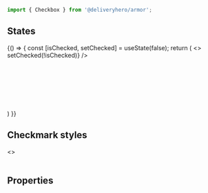 

<Meta title="Components/Checkbox" component={Checkbox} />

~~~js
import { Checkbox } from '@deliveryhero/armor';
~~~

## States



<Preview>
    <Story name="States" height="220px">
    {() => {
       const [isChecked, setChecked] = useState(false);
       return (
 <>
     <Checkbox checked={isChecked} label={isChecked ? 'Checked' : 'Unchecked'} onChange={() => setChecked(!isChecked)} />
     <br />
     <br />
     <Checkbox defaultChecked label="Checked" />
     <br />
     <br />
     <Checkbox disabled label="Unchecked disabled" />
     <br />
     <br />
     <Checkbox checked disabled label="Checked disabled" />
     <br />
     <br />
     <Checkbox checked disabled checkedIcon="dash" label="Checked disabled dash"  />
 </>
    )
}}
    </Story>
</Preview>

## Checkmark styles

<Preview>
    <Story name="Checkmark styles" height="120px">
       <>
            <Checkbox defaultChecked checkedIcon="tick" label="tick" />
            <br />
            <br />
            <Checkbox defaultChecked checkedIcon="dash" label="dash" />
        </>
    </Story>
</Preview>

## Properties

<Props of={Checkbox} />
